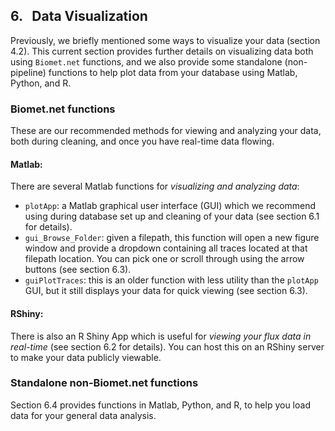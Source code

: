 ## 6. &nbsp; Data Visualization

<link rel="stylesheet" href="css/style.css">

Previously, we briefly mentioned some ways to visualize your data (section 4.2). This current section provides further details on visualizing data both using `Biomet.net` functions, and we also provide some standalone (non-pipeline) functions to help plot data from your database using Matlab, Python, and R. 

### Biomet.net functions

These are our recommended methods for viewing and analyzing your data, both during cleaning, and once you have real-time data flowing. 

#### Matlab:

There are several Matlab functions for *visualizing and analyzing data*:

* `plotApp`: a Matlab graphical user interface (GUI) which we recommend using during database set up and cleaning of your data (see section 6.1 for details).\
* `gui_Browse_Folder`: given a filepath, this function will open a new figure window and provide a dropdown containing all traces located at that filepath location. You can pick one or scroll through using the arrow buttons (see section 6.3).\
* `guiPlotTraces`: this is an older function with less utility than the `plotApp` GUI, but it still displays your data for quick viewing (see section 6.3).

#### RShiny:

There is also an R Shiny App which is useful for *viewing your flux data in real-time* (see section 6.2 for details). You can host this on an RShiny server to make your data publicly viewable.


### Standalone non-Biomet.net functions

Section 6.4 provides functions in Matlab, Python, and R, to help you load data for your general data analysis.


